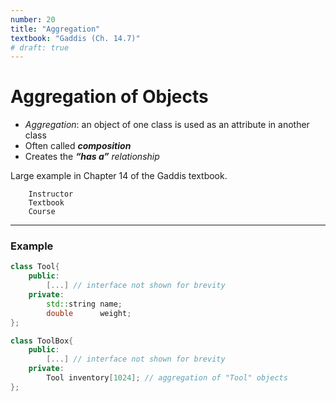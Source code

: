```yaml
---
number: 20
title: "Aggregation"
textbook: "Gaddis (Ch. 14.7)"
# draft: true
---
```


# Aggregation of Objects {.morespace}

* _Aggregation_: an object of one class is used as an attribute in another class
* Often called **_composition_**
* Creates the _**"has a"** relationship_

Large example in Chapter 14 of the Gaddis textbook.

::: {.noborder}
        Instructor
        Textbook
        Course
:::

---

### Example

```cpp
class Tool{
    public:
        [...] // interface not shown for brevity
    private:
        std::string name;
        double      weight;
};

class ToolBox{
    public:
        [...] // interface not shown for brevity
    private:
        Tool inventory[1024]; // aggregation of "Tool" objects
};
```
